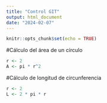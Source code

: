 ```yaml
---
title: "Control GIT"
output: html_document
date: "2024-02-07"
---
```


```r
knitr::opts_chunk$set(echo = TRUE)
```


#Cálculo del área de un círculo
```r
r <- 2
A <- pi * r^2
```
#Cálculo de longitud de circunferencia
```r
r <- 2
L <- 2 * pi * r
``` 
